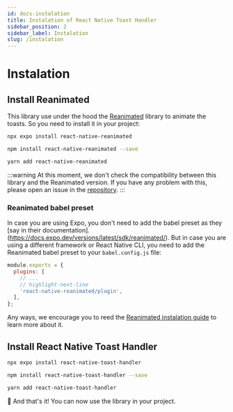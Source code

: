 ```yaml
---
id: docs-instalation
title: Instalation of React Native Toast Handler
sidebar_position: 2
sidebar_label: Instalation
slug: /instalation
---
```




# Instalation

## Install Reanimated

This library use under the hood the [Reanimated](https://github.com/software-mansion/react-native-reanimated) library to animate the toasts. So you need to install it in your project:

<Tabs>
<TabItem value="expo" label="Expo" default>

```bash
npx expo install react-native-reanimated
```

</TabItem>
<TabItem value="npm" label="npm">

```bash
npm install react-native-reanimated --save
```

</TabItem>
<TabItem value="yarn" label="yarn">

```bash
yarn add react-native-reanimated
```

</TabItem>
</Tabs>

:::warning
At this moment, we don't check the compatibility between this library and the Reanimated version. If you have any problem with this, please open an issue in the [repository](https://github.com/icastillejogomez/react-native-toast-handler).
:::

### Reanimated babel preset
In case you are using Expo, you don't need to add the babel preset as they [say in their documentation].(https://docs.expo.dev/versions/latest/sdk/reanimated/). But in case you are using a different framework or React Native CLI, you need to add the Reanimated babel preset to your `babel.config.js` file:

```js
module.exports = {
  plugins: [
    // ...
    // highlight-next-line
    'react-native-reanimated/plugin',
  ],
};
```

Any ways, we encourage you to reed the [Reanimated instalation guide](https://docs.swmansion.com/react-native-reanimated/docs/fundamentals/getting-started) to learn more about it.

## Install React Native Toast Handler


<Tabs>
<TabItem value="expo" label="Expo" default>

```bash
npx expo install react-native-toast-handler
```

</TabItem>
<TabItem value="npm" label="npm">

```bash
npm install react-native-toast-handler --save
```

</TabItem>
<TabItem value="yarn" label="yarn">

```bash
yarn add react-native-toast-handler
```

</TabItem>
</Tabs>

🚀 And that's it! You can now use the library in your project.